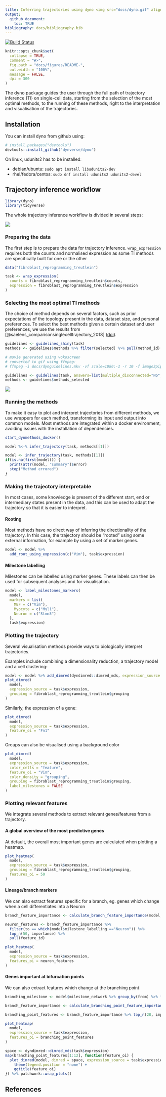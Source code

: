 ```yaml
---
title: Inferring trajectories using dyno <img src="docs/dyno.gif" align="right" />
output: 
  github_document:
    toc: TRUE
bibliography: docs/bibliography.bib
---
```


<!-- README.md is generated from README.Rmd. Please edit that file -->

[![Build Status](https://api.travis-ci.org/dynverse/dyno.svg)](https://travis-ci.org/dynverse/dyno)

```r
knitr::opts_chunk$set(
  collapse = TRUE,
  comment = "#>",
  fig.path = "docs/figures/README-",
  out.width = "100%",
  message = FALSE,
  dpi = 300
)
```

The dyno package guides the user through the full path of trajectory inference (TI) on single-cell data, starting from the selection of the most optimal methods, to the running of these methods, right to the interpretation and visualisation of the trajectories.

## Installation

You can install dyno from github using:

``` r
# install.packages("devtools")
devtools::install_github("dynverse/dyno")
```

On linux, udunits2 has to be installed:

- debian/ubuntu: `sudo apt install libudunits2-dev`
- rhel/fedora/centos: `sudo dnf install udunits2 udunits2-devel`

## Trajectory inference workflow
```r
library(dyno)
library(tidyverse)
```

The whole trajectory inference workflow is divided in several steps:

![](docs/figures/toolkit.png)

### Preparing the data

The first step is to prepare the data for trajectory inference. `wrap_expression` requires both the counts and normalised expression as some TI methods are specifically built for one or the other

```r
data("fibroblast_reprogramming_treutlein")

task <- wrap_expression(
  counts = fibroblast_reprogramming_treutlein$counts,
  expression = fibroblast_reprogramming_treutlein$expression
)
```


### Selecting the most optimal TI methods

The choice of method depends on several factors, such as prior expectations of the topology present in the data, dataset size, and personal preferences. To select the best methods given a certain dataset and user preferences, we use the results from [@saelens_comparisonsinglecelltrajectory_2018] ([doi](https://doi.org/10.1101/276907)).

``` r
guidelines <- guidelines_shiny(task)
methods <- guidelines$methods %>% filter(selected) %>% pull(method_id) %>% first()
```

```r
# movie generated using vokoscreen
# converted to gif using ffmpeg:
# ffmpeg -i docs/dynguidelines.mkv -vf scale=1080:-1 -r 10 -f image2pipe -vcodec ppm - | convert -delay 10 -loop 0 -layers OptimizeFrame -fuzz 10% - docs/dynguidelines.gif

guidelines <- guidelines(task, answers=list(multiple_disconnected="No", expect_topology="Yes", expected_topology="bifurcation"))
methods <- guidelines$methods_selected
```

![](docs/dynguidelines.gif)

### Running the methods

To make it easy to plot and interpret trajectories from different methods, we use wrappers for each method, transforming its input and output into common models. Most methods are integrated within a docker environment, avoiding issues with the installation of dependencies. 

``` r
start_dynmethods_docker()

model %<-% infer_trajectory(task, methods[[1]])
```

```r
model <- infer_trajectory(task, methods[[1]])
if(is.na(first(model))) {
  print(attr(model, "summary")$error)
  stop("Method errored")
}
```


### Making the trajectory interpretable

In most cases, some knowledge is present of the different start, end or intermediary states present in the data, and this can be used to adapt the trajectory so that it is easier to interpret.

#### Rooting
Most methods have no direct way of inferring the directionality of the trajectory. In this case, the trajectory should be "rooted" using some external information, for example by using a set of marker genes.
```r
model <- model %>% 
  add_root_using_expression(c("Vim"), task$expression)
```

#### Milestone labelling

Milestones can be labelled using marker genes. These labels can then be used for subsequent analyses and for visualisation.

```r
model <- label_milestones_markers(
  model,
  markers = list(
    MEF = c("Vim"),
    Myocyte = c("Myl1"),
    Neuron = c("Stmn3")
  ),
  task$expression)
```

### Plotting the trajectory

Several visualisation methods provide ways to biologically interpret trajectories. 

Examples include combining a dimensionality reduction, a trajectory model and a cell clustering:
```r
model <- model %>% add_dimred(dyndimred::dimred_mds, expression_source = task$expression)
plot_dimred(
  model, 
  expression_source = task$expression, 
  grouping = fibroblast_reprogramming_treutlein$grouping
)
```

Similarly, the expression of a gene:
```r
plot_dimred(
  model, 
  expression_source = task$expression,
  feature_oi = "Fn1"
)
```

Groups can also be visualised using a background color
```r
plot_dimred(
  model, 
  expression_source = task$expression, 
  color_cells = "feature",
  feature_oi = "Vim",
  color_density = "grouping",
  grouping = fibroblast_reprogramming_treutlein$grouping,
  label_milestones = FALSE
)
```



### Plotting relevant features

We integrate several methods to extract relevant genes/features from a trajectory.

#### A global overview of the most predictive genes

At default, the overall most important genes are calculated when plotting a heatmap.

```r
plot_heatmap(
  model,
  expression_source = task$expression,
  grouping = fibroblast_reprogramming_treutlein$grouping,
  features_oi = 50
)
```

#### Lineage/branch markers

We can also extract features specific for a branch, eg. genes which change when a cell differentiates into a Neuron

```r
branch_feature_importance <- calculate_branch_feature_importance(model, expression_source=task$expression)

neuron_features <- branch_feature_importance %>% 
  filter(to == which(model$milestone_labelling =="Neuron")) %>% 
  top_n(50, importance) %>% 
  pull(feature_id)
```

```r
plot_heatmap(
  model, 
  expression_source = task$expression, 
  features_oi = neuron_features
)
```


#### Genes important at bifurcation points

We can also extract features which change at the branching point

```r
branching_milestone <- model$milestone_network %>% group_by(from) %>% filter(n() > 1) %>% pull(from) %>% first()

branch_feature_importance <- calculate_branching_point_feature_importance(model, expression_source=task$expression, milestones_oi = branching_milestone)

branching_point_features <- branch_feature_importance %>% top_n(20, importance) %>% pull(feature_id)

plot_heatmap(
  model,
  expression_source = task$expression,
  features_oi = branching_point_features
)
```

```r
space <- dyndimred::dimred_mds(task$expression)
map(branching_point_features[1:12], function(feature_oi) {
  plot_dimred(model, dimred = space, expression_source = task$expression, feature_oi = feature_oi, label_milestones = FALSE) +
    theme(legend.position = "none") +
    ggtitle(feature_oi)
}) %>% patchwork::wrap_plots()
```

## References
